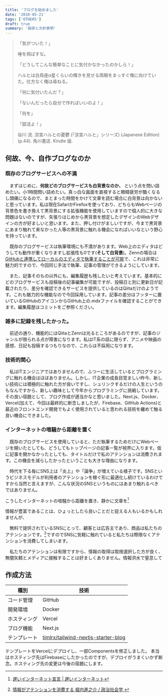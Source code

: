 ```yaml
---
title: 'ブログを始めました'
date: '2010-05-21'
tags: ['OTHERS']
draft: true
summary: '挨拶と方針表明'
---
```


> 「気がついた！」
> 
> 唾を飛ばすな。
> 
> 「どうしてこんな簡単なことに気付かなかったのかしら！」
> 
> ハルヒは白鳥座α星くらいの輝きを見せる両眼をまっすぐ俺に向けていた。仕方なく俺は尋ねる。
> 
> 「何に気付いたんだ？」
> 
> 「ないんだったら自分で作ればいいのよ！」
> 
> 「何を」
> 
> 「部活よ！」
> 
> 谷川 流. 涼宮ハルヒの憂鬱 (「涼宮ハルヒ」シリーズ) (Japanese Edition) (p.44). 角川書店. Kindle 版. 


## 何故、今、自作ブログなのか

### 既存のブログサービスへの不満
　まずはじめに、**何故どのブログサービスも白背景なのか、** という点を問い詰めたい。小1時間問い詰めたい。真っ白な画面を直視すると眼精疲労が酷くなるし頭痛になるので、まとまった時間をかけて文章を読む場合に白背景は向かないと思っています。私は現在SafariかFirefoxを使っており、どちらもWebページの背景色を書き換えて黒背景にする拡張機能を使用していますので個人的に大きな問題はないのですが、矢張りはじめから黒背景を想定したデザインのWebデザインの方が好ましいと思います。また、押し付けがましいですが、今まで黒背景にあまり触れて来なかった人等の黒背景に触れる機会になればいいなという野心を持っています。

　既存のブログサービスは執筆環境にも不満があります。Web上のエディタはどうしても動作が重くなりますし拡張性も0です(**そして白背景**)。Zennの場合は[GitHubと連携してローカルのエディタで執筆することが可能](https://zenn.dev/zenn/articles/connect-to-github)で、これは非常に魅力的ですので、今回同じ手法で執筆、記事の管理ができるようにしています。

　また、記事そのもの以外にも、編集履歴も残したいと考えています。基本的にどのブログサービスも投稿後の記事編集が可能ですが、投稿日と別に更新日が記載されたり、差分を確認できるサービスを提供しているのはQiitaだけのようです。これも魅力的な機能なので今回採用しています。記事の差分はフッターに置いているGitHubのアイコンからGitHub上の.mdxファイルを確認することができます。編集履歴はコミットをご参照ください。

### 雑多に記録を残したかった。

　前述の通り、機能的にはQiitaとZennは光るところがあるのですが、記事のジャンルが限られる点が障害になります。私はIT系の話に限らず、アニメや映画の感想、日記も投稿するつもりなので、これらは不採用になります。

### 技術的関心

　私はITエンジニアではありませんので、ふつーに生活しているとプログラミングに触れる機会はほぼありません。しかし、IT企業の成長目覚ましい昨今、新しい技術には積極的に触れた方が良いですし、シュリンクするだけの人生というのもなんですから、新しい趣味として今年からプログラミングに挑戦しています。その良い宿題として、ブログ作成が適当かなと思いました。Next.js、Docker、Vercel(加えて、今回は最終的に断念しましたが、Firebase、GitHub Actions)と最近のフロントエンド開発でもよく使用されていると思われる技術を纏めて触る良い機会にできました。

### インターネットの喧騒から距離を置く

　既存のブログサービスを使用していると、ただ執筆するためだけにWebページを開いたとしても、どうしてもトップページの記事一覧が視界に入ります。仮に記事を開かなかったとしても、タイトルだけで私のアテンションは消費されます。この機会を減らしたかったということも大きな理由になります。

　時代を下る毎にSNS上は「炎上」や「論争」が増えている様子です。SNSというビジネスモデルが利用者のアテンションを稼ぐ形に最適化し続けているわけですから当然と言えますが、こんな状況のSNSというものにはあまり触れるべきではありません。

こうしたインターネットの喧騒から距離を置き、静かに文章を[^2]

情報が豊富であることは、ひょっとしたら良いことだと捉える人もいるかもしれませんが、

　無料で提供されているSNSにとって、顧客とは広告主であり、商品は私たちのアテンションです。[^1]ですのでSNSに気軽に触れていると私たちは際限なくアテンションを消費してしまいます。

　私たちのアテンションは有限ですから、情報の取得は取捨選択した方が良く、無闇矢鱈とメディアに接触することは好ましくありません。情報洪水で窒息して

## 作成方法

種別|技術
---|---
コード管理|GitHub
開発環境|Docker
ホスティング|Vercel
ブログ機能|Next.js
テンプレート|[timlrx/tailwind-nextjs-starter-blog](https://github.com/timlrx/tailwind-nextjs-starter-blog)

テンプレートをVercelにデプロイし、一部Componentsを修正しました。
本当はホスティング先はFirebaseにしたかったのですが、デプロイがうまくいかず断念。ホスティング先の変更は今後の宿題にします。

[^1]:[情報がアテンションを消費する
堀内進之介 / 政治社会学 ](https://synodos.jp/opinion/info/22903/)

[^2]:[遅いインターネット宣言 | 遅いインターネット](https://slowinternet.jp/media-concept/)